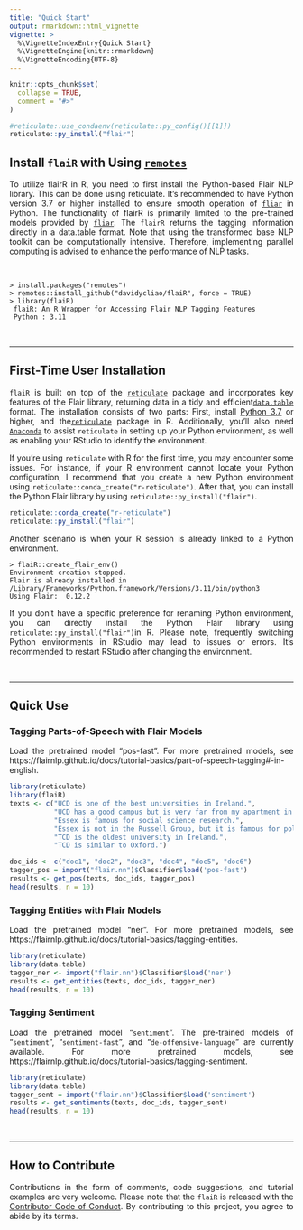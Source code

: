 ```yaml
---
title: "Quick Start"
output: rmarkdown::html_vignette
vignette: >
  %\VignetteIndexEntry{Quick Start}
  %\VignetteEngine{knitr::rmarkdown}
  %\VignetteEncoding{UTF-8}
---
```


```r
knitr::opts_chunk$set(
  collapse = TRUE,
  comment = "#>"
)
```

```r
#reticulate::use_condaenv(reticulate::py_config()[[1]])
reticulate::py_install("flair")
```

## Install `flaiR` with Using [`remotes`](https://github.com/r-lib/remotes)

<div style="text-align: justify">


To utilize flairR in R, you need to first install the Python-based Flair NLP library. This can be done using reticulate. It's recommended to have Python version 3.7 or higher installed to ensure smooth operation of [`fliar`](https://flairnlp.github.io) in Python. The functionality of flairR is primarily limited to the pre-trained models provided by [`fliar`](https://flairnlp.github.io). The `flairR` returns the tagging information directly in a data.table format. Note that using the transformed base NLP toolkit can be computationally intensive. Therefore, implementing parallel computing is advised to enhance the performance of NLP tasks.


<!-- <div style="text-align: center; border: 1px solid;"> -->
<!--   <img src="https://raw.githack.com/davidycliao/flaiR/main/man/figures/ent.png" width="800" /> -->
<!-- </div> -->


&nbsp;


</div>

```
> install.packages("remotes")
> remotes::install_github("davidycliao/flaiR", force = TRUE)
> library(flaiR)
 flaiR: An R Wrapper for Accessing Flair NLP Tagging Features      
 Python : 3.11                                           
```

&nbsp;

-----


## First-Time User Installation  

<div style="text-align: justify">

`flaiR` is built on top of the [`reticulate`](https://rstudio.github.io/reticulate/) package and incorporates key features of the Flair library, returning data in a tidy and efficient[`data.table`](https://cran.r-project.org/web/packages/data.table/index.html) format. The installation consists of two parts: First, install [Python 3.7](https://www.python.org/downloads/) or higher, and the[`reticulate`](https://rstudio.github.io/reticulate/) package in R. Additionally, you'll also need [`Anaconda`](Anaconda) to assist `reticulate` in setting up your Python environment, as well as enabling your RStudio to identify the environment.

If you're using `reticulate` with R for the first time, you may encounter some issues. For instance, if your R environment cannot locate your Python configuration, I recommend that you create a new Python environment using `reticulate::conda_create("r-reticulate")`. After that, you can install the Python Flair library by using `reticulate::py_install("flair")`.  

<!-- If this is your first time using Python-related packages in R, __it's highly likely that you haven't yet installed a Conda environment.__ The function `flaiR::create_flair_env()` `flaiR` in will guide you through the process of installing a Conda environment named `r-reticulate`.  Then, you can directly install the Python Flair library using `py_install("flair")` from within R. -->

</div>


```r
reticulate::conda_create("r-reticulate")
reticulate::py_install("flair")
```

<div style="text-align: justify">

Another scenario is when your R session is already linked to a Python environment. 

</div>

```
> flaiR::create_flair_env()
Environment creation stopped.
Flair is already installed in /Library/Frameworks/Python.framework/Versions/3.11/bin/python3
Using Flair:  0.12.2   
````
<div style="text-align: justify">

If you don't have a specific preference for renaming Python environment, you can directly install the Python Flair library using `reticulate::py_install("flair")`in R. Please note, frequently switching Python environments in RStudio may lead to issues or errors. It's recommended to restart RStudio after changing the environment.

</div>

&nbsp;

-----

## Quick Use

### __Tagging Parts-of-Speech with Flair Models__

<div style="text-align: justify">

Load the pretrained model "pos-fast". For more pretrained models, see https://flairnlp.github.io/docs/tutorial-basics/part-of-speech-tagging#-in-english. 

</div>

```r
library(reticulate)
library(flaiR)
texts <- c("UCD is one of the best universities in Ireland.",
           "UCD has a good campus but is very far from my apartment in Dublin.",
           "Essex is famous for social science research.",
           "Essex is not in the Russell Group, but it is famous for political science research and in 1994 Group.",
           "TCD is the oldest university in Ireland.",
           "TCD is similar to Oxford.")

doc_ids <- c("doc1", "doc2", "doc3", "doc4", "doc5", "doc6")
tagger_pos = import("flair.nn")$Classifier$load('pos-fast')
results <- get_pos(texts, doc_ids, tagger_pos)
head(results, n = 10)
```


### __Tagging Entities with Flair Models__

<div style="text-align: justify">

Load the pretrained model "ner". For more pretrained models, see https://flairnlp.github.io/docs/tutorial-basics/tagging-entities.

</div>

```r
library(reticulate)
library(data.table)
tagger_ner <- import("flair.nn")$Classifier$load('ner')
results <- get_entities(texts, doc_ids, tagger_ner)
head(results, n = 10)
```

### __Tagging Sentiment__

<div style="text-align: justify">
Load the pretrained model "`sentiment`".  The pre-trained models of "`sentiment`", "`sentiment-fast`", and "`de-offensive-language`" are currently available. For more pretrained models, see https://flairnlp.github.io/docs/tutorial-basics/tagging-sentiment.

</div>

```r
library(reticulate)
library(data.table)
tagger_sent = import("flair.nn")$Classifier$load('sentiment')
results <- get_sentiments(texts, doc_ids, tagger_sent)
head(results, n = 10)
```

&nbsp;

-----


## How to Contribute

<div style="text-align: justify">

Contributions in the form of comments, code suggestions, and tutorial examples are very welcome. Please note that the `flaiR` is released with the [Contributor Code of Conduct](https://github.com/davidycliao/flaiR/blob/master/CONDUCT.md). By contributing to this project, you agree to abide by its terms.

</div>





